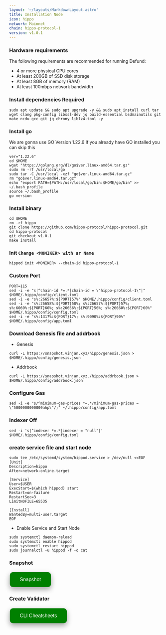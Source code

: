 ```yaml
---
layout: '~/layouts/MarkdownLayout.astro'
title: Installation Node
icon: hippo
network: Mainnet
chain: hippo-protocol-1
version: v1.0.1
---
```


### Hardware requirements

The following requirements are recommended for running Defund:

- 4 or more physical CPU cores
- At least 200GB of SSD disk storage
- At least 8GB of memory (RAM)
- At least 100mbps network bandwidth


### Install dependencies Required

```
sudo apt update && sudo apt upgrade -y && sudo apt install curl tar wget clang pkg-config libssl-dev jq build-essential bsdmainutils git make ncdu gcc git jq chrony liblz4-tool -y
```

### Install go

We are gonna use GO Version 1.22.6
If you already have GO installed you can skip this 

```
ver="1.22.6"
cd $HOME
wget "https://golang.org/dl/go$ver.linux-amd64.tar.gz"
sudo rm -rf /usr/local/go
sudo tar -C /usr/local -xzf "go$ver.linux-amd64.tar.gz"
rm "go$ver.linux-amd64.tar.gz"
echo "export PATH=$PATH:/usr/local/go/bin:$HOME/go/bin" >> ~/.bash_profile
source ~/.bash_profile
go version
```

### Install binary

```
cd $HOME
rm -rf hippo
git clone https://github.com/hippo-protocol/hippo-protocol.git
cd hippo-protocol
git checkout v1.0.1
make install
```

### Init `Change <MONIKER> with ur Name`

```
hippod init <MONIKER> --chain-id hippo-protocol-1
```

### Custom Port
```
PORT=115
sed -i -e "s|^chain-id *=.*|chain-id = \"hippo-protocol-1\"|" $HOME/.hippo/config/client.toml
sed -i -e "s%:26657%:${PORT}57%" $HOME/.hippo/config/client.toml
sed -i -e "s%:26658%:${PORT}58%; s%:26657%:${PORT}57%; s%:6060%:${PORT}60%; s%:26656%:${PORT}56%; s%:26660%:${PORT}60%" $HOME/.hippo/config/config.toml
sed -i -e "s%:1317%:${PORT}17%; s%:9090%:${PORT}90%" $HOME/.hippo/config/app.toml
```

### Download Genesis file and addrbook

- Genesis

```
curl -L https://snapshot.vinjan.xyz/hippo/genesis.json > $HOME/.hippo/config/genesis.json
```
- Addrbook

```
curl -L https://snapshot.vinjan.xyz./hippo/addrbook.json > $HOME/.hippo/config/addrbook.json
```

### Configure Gas

```
sed -i -e "s/^minimum-gas-prices *=.*/minimum-gas-prices = \"5000000000000ahp\"/;" ~/.hippo/config/app.toml
```

### Indexer Off
```
sed -i 's|^indexer *=.*|indexer = "null"|' $HOME/.hippo/config/config.toml
```

### create service file and start node

```
sudo tee /etc/systemd/system/hippod.service > /dev/null <<EOF
[Unit]
Description=hippo
After=network-online.target

[Service]
User=$USER
ExecStart=$(which hippod) start
Restart=on-failure
RestartSec=3
LimitNOFILE=65535

[Install]
WantedBy=multi-user.target
EOF
```

- Enable Service and Start Node

```
sudo systemctl daemon-reload
sudo systemctl enable hippod
sudo systemctl restart hippod
sudo journalctl -u hippod -f -o cat
```

### Snapshot
<a href="https://service.vinjan.xyz/mainnet/hippo/snapshot" target="_blank">
  <button style="background-color: green; border: none; color: white; padding: 15px 32px; text-align: center; text-decoration: none; display: inline-block; font-size: 16px; margin: 4px 2px; cursor: pointer; border-radius: 10px; box-shadow: 0 8px 16px 0 rgba(0,0,0,0.2), 0 6px 20px 0 rgba(0,0,0,0.19);" onmouseover="this.style.boxShadow='0 0 0 4px rgba(0,255,0,0.5)'" onmouseout="this.style.boxShadow='0 8px 16px 0 rgba(0,0,0,0.2), 0 6px 20px 0 rgba(0,0,0,0.19)'">Snapshot</button>
</a>

### Create Validator
<a href="https://service.vinjan.xyz/mainnet/hippo/cheat" target="_blank">
  <button style="background-color: green; border: none; color: white; padding: 15px 32px; text-align: center; text-decoration: none; display: inline-block; font-size: 16px; margin: 4px 2px; cursor: pointer; border-radius: 10px; box-shadow: 0 8px 16px 0 rgba(0,0,0,0.2), 0 6px 20px 0 rgba(0,0,0,0.19);" onmouseover="this.style.boxShadow='0 0 0 4px rgba(0,255,0,0.5)'" onmouseout="this.style.boxShadow='0 8px 16px 0 rgba(0,0,0,0.2), 0 6px 20px 0 rgba(0,0,0,0.19)'">CLI Cheatsheets</button>
</a>
